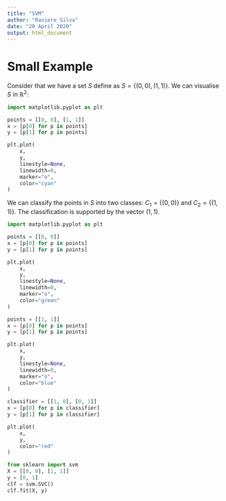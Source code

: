 ```yaml
---
title: "SVM"
author: "Raniere Silva"
date: "20 April 2020"
output: html_document
---
```


# Small Example

Consider that we have a set $S$ define as $S = \{(0, 0), (1, 1)\}$.
We can visualise $S$ in $\mathbb{R}^2$:

```python
import matplotlib.pyplot as plt

points = [[0, 0], [1, 1]]
x = [p[0] for p in points]
y = [p[1] for p in points]

plt.plot(
    x,
    y,
    linestyle=None,
    linewidth=0,
    marker="o",
    color="cyan"
)
```

We can classify the points in $S$
into two classes:
$C_1 = \{(0, 0)\}$
and
$C_2 = \{(1, 1)\}$.
The classification
is supported by the vector
$(1, 1)$.

```python
import matplotlib.pyplot as plt

points = [[0, 0]]
x = [p[0] for p in points]
y = [p[1] for p in points]

plt.plot(
    x,
    y,
    linestyle=None,
    linewidth=0,
    marker="o",
    color="green"
)

points = [[1, 1]]
x = [p[0] for p in points]
y = [p[1] for p in points]

plt.plot(
    x,
    y,
    linestyle=None,
    linewidth=0,
    marker="o",
    color="blue"
)

classifier = [[1, 0], [0, 1]]
x = [p[0] for p in classifier]
y = [p[1] for p in classifier]

plt.plot(
    x,
    y,
    color="red"
)
```


```python
from sklearn import svm
X = [[0, 0], [1, 1]]
y = [0, 1]
clf = svm.SVC()
clf.fit(X, y)
```